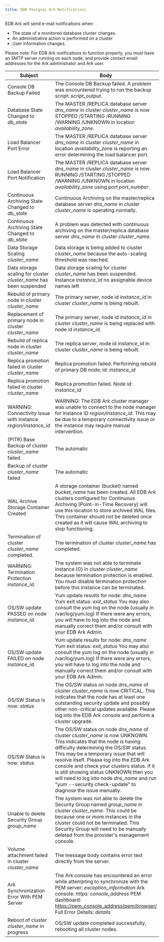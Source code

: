 ```yaml
---
title: EDB Postgres Ark Notifications
---
```


EDB Ark will send e-mail notifications when:

  - The state of a monitored database cluster changes.
  - An administrative action is performed on a cluster
  - User information changes.

Please note: For EDB Ark notifications to function properly, you must have an SMTP server running on each node, and provide contact email addresses for the Ark administrator and Ark user.

| Subject                                                             | Body                                                                                                                                                                                                                                                                                                                                                                                                                                                    |
| ------------------------------------------------------------------- | ------------------------------------------------------------------------------------------------------------------------------------------------------------------------------------------------------------------------------------------------------------------------------------------------------------------------------------------------------------------------------------------------------------------------------------------------------- |
| Console DB Backup Failed                                            | The Console DB Backup failed. A problem was encountered trying to run the backup script: *script_output*.                                                                                                                                                                                                                                                                                                                                              |
| Database State Changed to *db_state*                               | The MASTER /REPLICA database server *dns_name* in cluster *cluster_name* is now STOPPED /STARTING /RUNNING /WARNING /UNKNOWN in location *availability_zone*.                                                                                                                                                                                                                                                                                        |
| Load Balancer Port Error                                            | The MASTER /REPLICA database server *dns_name* in cluster *cluster_name* in location *availability_zone* is reporting an error determining the load balancer port.                                                                                                                                                                                                                                                                                   |
| Load Balancer Port Notification                                     | The MASTER /REPLICA database server *dns_name* in cluster *cluster_name* is now RUNNING /STARTING /STOPPED /WARNING /UNKNOWN in location *availability_zone* using port *port_number*.                                                                                                                                                                                                                                                              |
| Continuous Archiving State Changed to *db_state*                   | Continuous Archiving on the master/replica database server *dns_name* in cluster *cluster_name* is operating normally.                                                                                                                                                                                                                                                                                                                                |
| Continuous Archiving State Changed to *db_state*                   | A problem was detected with continuous archiving on the master/replica database server *dns_name* in cluster *cluster_name*.                                                                                                                                                                                                                                                                                                                          |
| Data Storage Scaling *cluster_name*                                | Data storage is being added to cluster *cluster_name* because the auto-scaling threshold was reached.                                                                                                                                                                                                                                                                                                                                                  |
| Data storage scaling for cluster *cluster_name* has been suspended | Data storage scaling for cluster *cluster_name* has been suspended. Instance *instance_id* no assignable device names left                                                                                                                                                                                                                                                                                                                            |
| Rebuild of primary node in cluster *cluster_name*                  | The primary server, node id *instance_id* in cluster *cluster_name* is being rebuilt.                                                                                                                                                                                                                                                                                                                                                                 |
| Replacement of primary node in cluster *cluster_name*              | The primary server, node id *instance_id* in cluster *cluster_name* is being replaced with node id *instance_id*.                                                                                                                                                                                                                                                                                                                                    |
| Rebuild of replica node in cluster *cluster_name*                  | The replica server, node id *instance_id* in cluster *cluster_name* is being rebuilt.                                                                                                                                                                                                                                                                                                                                                                 |
| Replica promotion failed in cluster *cluster_name*                 | Replica promotion failed. Performing rebuild of primary DB node; id: *instance_id*                                                                                                                                                                                                                                                                                                                                                                     |
| Replica promotion failed in cluster *cluster_name*                 | Replica promotion failed. Node id: *instance_id*                                                                                                                                                                                                                                                                                                                                                                                                       |
| WARNING: Connectivity Issue with instance *region/instance_id*     | WARNING: The EDB Ark cluster manager was unable to connect to the node manager for instance ID *region/instance_id*. This may be due to a temporary connectivity issue or the instance may require manual intervention.                                                                                                                                                                                                                                |
| (PITR) Base Backup of cluster *cluster_name* failed                | The automatic|manual backup of cluster *cluster_name* in location *availability_zone* failed.                                                                                                                                                                                                                                                                                                                                                         |
| Backup of cluster *cluster_name* failed                            | The automatic|manual backup of cluster *cluster_name* in location *availability_zone* failed.                                                                                                                                                                                                                                                                                                                                                         |
| WAL Archive Storage Container Created                               | A storage container (bucket) named *bucket_name* has been created. All EDB Ark clusters configured for Continuous Archiving (Point-in-Time Recovery) will use this location to store archived WAL files. This container should not be deleted once created as it will cause WAL archiving to stop functioning.                                                                                                                                         |
| Termination of cluster *cluster_name* completed.                   | The termination of cluster *cluster_name* has completed.                                                                                                                                                                                                                                                                                                                                                                                               |
| WARNING: Termination Protection *instance_id*.                     | The system was not able to terminate instance {0} in cluster *cluster_name* because termination protection is enabled. You must disable termination protection before this instance can be terminated.                                                                                                                                                                                                                                                 |
| OS/SW update PASSED on node *instance_id.*                         | Yum update results for node: *dns_name* Yum exit status: *exit_status* You may also consult the yum log on the node (usually in /var/log/yum.log) If there were any errors, you will have to log into the node and manually correct them and/or consult with your EDB Ark Admin.                                                                                                                                                                      |
| OS/SW update FAILED on node *instance_id.*                         | Yum update results for node: *dns_name* Yum exit status: *exit_status* You may also consult the yum log on the node (usually in /var/log/yum.log) If there were any errors, you will have to log into the node and manually correct them and/or consult with your EDB Ark Admin.                                                                                                                                                                      |
| OS/SW Status is now: *status*                                       | The OS/SW status on node *dns_name* of cluster *cluster_name* is now CRITICAL. This indicates that the node has at least one outstanding security update and possibly other non-critical updates available. Please log into the EDB Ark console and perform a cluster upgrade.                                                                                                                                                                        |
| OS/SW Status is now: *status*                                       | The OS/SW status on node *dns_name* of cluster *cluster_name* is now UNKNOWN. This indicates that the node is having difficulty determining the OS/SW status. This may be a temporary issue that will resolve itself. Please log into the EDB Ark console and check your clusters status. If it is still showing status UNKNOWN then you will need to log into node *dns_name* and run "yum --security check-update" to diagnose the issue manually. |
| Unable to delete Security Group *group_name*                       | The system was not able to delete the Security Group named *group_name* in cluster *cluster_name*. This could be because one or more instances in the cluster could not be terminated. This Security Group will need to be manually deleted from the provider's management console.                                                                                                                                                                   |
| Volume attachment failed in cluster *cluster_name*                 | The message body contains error text directly from the server.                                                                                                                                                                                                                                                                                                                                                                                          |
| Ark Synchronization Error With PEM Server                           | The Ark console has encountered an error while attempting to synchronize with the PEM server: *exception_information* Ark console: *https: console_address* PEM dashboard: <https://pem_console_address/pem/browser/> Full Error Details: *details*                                                                                                                                                                                                   |
| Reboot of cluster *cluster_name* in progress                       | OS/SW update completed successfully, rebooting all cluster nodes.                                                                                                                                                                                                                                                                                                                                                                                       |
